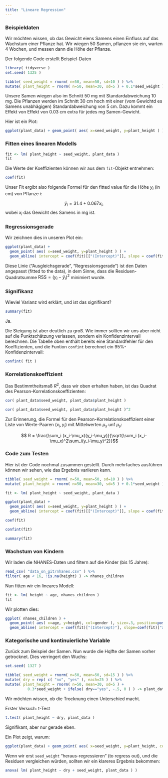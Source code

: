```yaml
---
title: "Lineare Regression"
---
```


### Beispieldaten

Wir möchten wissen, ob das Gewicht eiens Samens einen Einfluss auf das Wachstum einer Pflanze hat.
Wir wiegen 50 Samen, pflanzen sie ein, warten 4 Wochen, und messen dann die Höhe der Pflanze.

Der folgende Code erstellt Beispiel-Daten

```r
library( tidyverse )
set.seed( 1325 )

tibble( seed_weight = rnorm( n=50, mean=50, sd=10 ) ) %>%
mutate( plant_height = rnorm( n=50, mean=30, sd=5 ) + 0.1*seed_weight ) -> plant_data
```

Unsere Samen wiegen also im Schnitt 50 mg mit Standardabweichung 10 mg. Die Pflanzen werden im Schnitt 30 cm hoch mit einer (vom Gewichtd es Samens unabhägigen) Standardabweichung von 5 cm. Dazu kommt ein Effekt von Effekt von 0.03 cm extra für jedes mg Samen-Gewicht.

Hier ist ein Plot:

```r
ggplot(plant_data) + geom_point( aes( x=seed_weight, y=plant_height ) )
```

### Fitten eines linearen Modells

```r
fit <- lm( plant_height ~ seed_weight, plant_data )
fit
```

Die Werte der Koeffizienten können wir aus dem `fit`-Objekt entnehmen:

```r
coef(fit)
```

Unser Fit ergibt also folgende Formel für den fitted value für die Höhe $y_i$ (in cm) von Pflanze $i$:

$$ \hat y_i = 31.4 + 0.067 x_i, $$
wobei $x_i$ das Gewicht des Samens in mg ist. 

### Regressionsgerade

Wir zeichnen dies in unseren Plot ein:

```r
ggplot(plant_data) + 
  geom_point( aes( x=seed_weight, y=plant_height ) ) +
  geom_abline( intercept = coef(fit)[["(Intercept)"]], slope = coef(fit)[["seed_weight"]] )
```
Diese Linie ("Ausgleichsgerade", "Regressionsgerade") ist den Daten angepasst (fitted to the data), in dem Sinne,
dass die Residuen-Quadratsumme $\text{RSS} = (y_i - \hat y_i)^2$ minimiert wurde.

### Signifikanz

Wieviel Varianz wird erklärt, und ist das signifikant?

```r
summary(fit)
```

Ja.

Die Steigung ist aber deutlich zu groß. Wie immer sollten wir uns aber nicht auf die Punktschätzung verlassen, sondern ein Konfidenzintervall berechnen. Die Tabelle oben enthält bereits eine Standardfehler für den Koeffizienten, und die Funtion `confint` berechnet ein 95%-Konfidenzintervall:

```r
confint( fit )
```

### Korrelationskoeffizient

Das Bestimmtheitsmaß $R^2$, dass wir oben erhalten haben, ist das Quadrat des Pearson-Korrelationskoeffizienten:

```r
cor( plant_data$seed_weight, plant_data$plant_height )

cor( plant_data$seed_weight, plant_data$plant_height )^2
```

Zur Erinnerung, die Formel für den Pearson-Korrelationskoeffizient einer Liste von Werte-Paaren $(x_i,y_i)$ mit Mittelwerten $\mu_x$ unf $\mu_y$:

$$ R = \frac{\sum_i (x_i-\mu_x)(y_i-\mu_y)}{\sqrt{\sum_i (x_i-\mu_x)^2\sum_i(y_i-\mu_y)^2}}$$


### Code zum Testen

Hier ist der Code nochmal zusammen gestellt. Durch mehrfaches ausführen können wir sehen, wie das Ergebnis variieren kann.

```r
tibble( seed_weight = rnorm( n=50, mean=50, sd=10 ) ) %>%
mutate( plant_height = rnorm( n=50, mean=30, sd=5 ) + 0.1*seed_weight ) -> plant_data

fit <- lm( plant_height ~ seed_weight, plant_data )

ggplot(plant_data) + 
  geom_point( aes( x=seed_weight, y=plant_height ) ) +
  geom_abline( intercept = coef(fit)[["(Intercept)"]], slope = coef(fit)[["seed_weight"]] )

coef(fit)

confint(fit)

summary(fit)
```

### Wachstum von Kindern

Wir laden die NHANES-Daten und filtern auf die Kinder (bis 15 Jahre):

```r
read_csv( "data_on_git/nhanes.csv" ) %>%
filter( age < 16, !is.na(height) ) -> nhanes_children
```

Nun fitten wir ein lineares Modell:

```r
fit <- lm( height ~ age, nhanes_children )
fit
```

Wir plotten dies:

```r
ggplot( nhanes_children ) +
  geom_point( aes( x=age, y=height, col=gender ), size=.3, position=position_jitter(width=.2,height=0) ) +
  geom_abline( intercept = coef(fit)["(Intercept)"], slope=coef(fit)["age"] )
```

### Kategorische und kontinuierliche Variable

Zurück zum Beispiel der Samen. Nun wurde die Hqlfte der Samen vorher getrocknet. Dies verringert den Wuchs:

```r
set.seed( 1327 )

tibble( seed_weight = rnorm( n=50, mean=50, sd=15 ) ) %>%
mutate( dry = rep( c( "no", "yes" ), each=25 ) ) %>%
mutate( plant_height = rnorm( n=50, mean=30, sd=5 ) + 
          0.3*seed_weight + ifelse( dry=="yes", -.5, 0 ) ) -> plant_data
```

Wir möchten wissen, ob die Trocknung einen Unterschied macht.

Erster Versuch: t-Test

```r
t.test( plant_height ~ dry, plant_data ) 
```

Signifikant, aber nur gerade eben.

Ein Plot zeigt, warum:

```r
ggplot(plant_data) + geom_point( aes( x=seed_weight, y=plant_height, col=dry ) )
```

Wenn wir erst `seed_weight` "heraus-regressieren" (to regress out), und die Residuen vergleichen würden, sollten wir ein klareres Ergebnis bekommen:

```r
anova( lm( plant_height ~ dry + seed_weight, plant_data ) )
```

